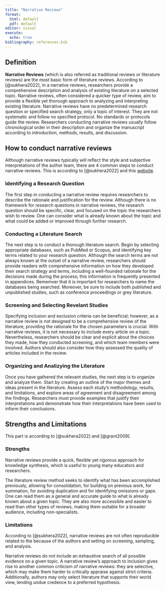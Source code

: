 ```yaml
---
title: "Narrative Reviews"
format:
  html: default
  pdf: default
editor: visual
execute: 
  echo: true
bibliography: references.bib
---
```


## Definition

**Narrative Reviews** (which is also referred as traditional reviews or literature reviews) are the most basic form of literature reviews. According to [@sukhera2022], in a narrative reviews, researchers provide a comprehensive description and analysis of existing literature on a selected topic. Narrative reviews, often considered a quicker type of review, aim to provide a flexible yet thorough approach to analyzing and interpreting existing literature. Narrative reviews have no predetermined research question or specified search strategy, only a topic of interest. They are not systematic and follow no specified protocol. No standards or protocols guide the review. Researchers conducting narrative reviews usually follow chronological order in their description and organize the manuscript according to introduction, methods, results, and discussion.

## How to conduct narrative reviews

Although narrative reviews typically will reflect the style and subjective interpretations of the author team, there are 4 common steps to conduct narrative reviews. This is according to [@sukhera2022] and this [website](https://www.theneuron.ai/write/reviews/narrative-review#:~:text=The%20first%20step%20in%20writing,or%20improved%20through%20further%20research.).

### Identifying a Research Question

The first step in conducting a narrative review requires researchers to describe the rationale and justification for the review. Although there is no framework for research questions in narrative reviews, the research question should be specific, clear, and focused on the topic the researchers wish to review. One can consider what is already known about the topic and what could be added or improved through further research.

### **Conducting a Literature Search**

The next step is to conduct a thorough literature search. Begin by selecting appropriate databases, such as PubMed or Scopus, and identifying key terms related to your research question. Although the search terms are not always known at the outset of a narrative review, researchers should provide readers with comprehensive information on how they developed their search strategy and terms, including a well-founded rationale for the decisions made during the process; this information is frequently presented in appendices. Rememver that it is important for researchers to name the databases being searched. Moreover, be sure to include both published and unpublished studies, such as conference proceedings or grey literature.

### Screening and Selecting Revelant Studies 

Specifying inclusion and exclusion criteria can be beneficial; however, as a narrative review is not designed to be a comprehensive review of the literature, providing the rationale for the chosen parameters is crucial. With narrative reviews, it is not necessary to include every article on a topic. Nevertheless, researchers should be clear and explicit about the choices they made, how they conducted screening, and which team members were involved. Authors should also consider how they assessed the quality of articles included in the review.

### **Organizing and Analizying the Literature**

Once you have gathered the relevant studies, the next step is to organize and analyze them. Start by creating an outline of the major themes and ideas present in the literature. Assess each study's methodology, results, and limitations, and explore areas of agreement and disagreement among the findings. Researchers must provide examples that justify their interpretations and demonstrate how their interpretations have been used to inform their conclusions.

## Strengths and Limitations

This part is according to [@sukhera2022] and [@grant2009].

### Strengths

Narrative reviews provide a quick, flexible yet rigorous approach for knowledge synthesis, which is useful to young many educators and researchers.

The literature review method seeks to identify what has been accomplished previously, allowing for consolidation, for building on previous work, for summation, for avoiding duplication and for identifying omissions or gaps. One can read them as a general and accurate guide to what is already known about a given topic. They are also more accessible and easier to read than other types of reviews, making them suitable for a broader audience, including non-specialists.

### Limitations

According to [@sukhera2022], narrative reviews are not often reproducible related to the because of the authors and setting on screening, sampling, and analysis.

Narrative reviews do not include an exhaustive search of all possible evidence on a given topic. A narrative review’s approach to inclusion gives rise to another common criticism of narrative reviews: they are selective, which may make them harder to critically appraise against strict criteria. Additionally, authors may only select literature that supports their world view, lending undue credence to a preferred hypothesis.
